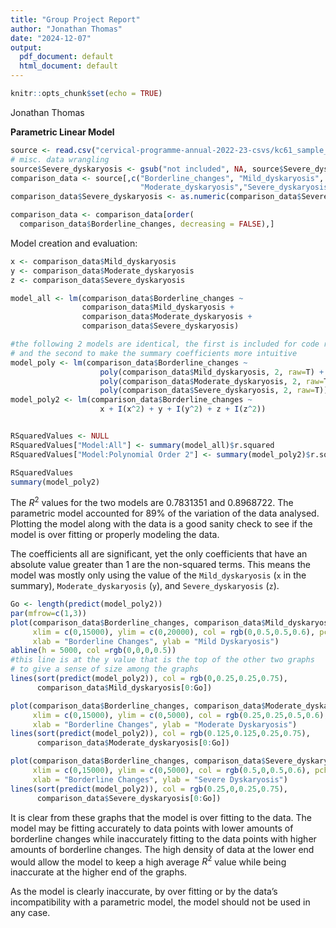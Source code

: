 ---
title: "Group Project Report"
author: "Jonathan Thomas"
date: "2024-12-07"
output:
  pdf_document: default
  html_document: default
---

```{r setup, include=FALSE}
knitr::opts_chunk$set(echo = TRUE)
```

Jonathan Thomas

**Parametric Linear Model**

```{r data wrangle}
source <- read.csv("cervical-programme-annual-2022-23-csvs/kc61_sample_result_age_source.csv")
# misc. data wrangling 
source$Severe_dyskaryosis <- gsub("not included", NA, source$Severe_dyskaryosis)
comparison_data <- source[,c("Borderline_changes", "Mild_dyskaryosis",
                             "Moderate_dyskaryosis","Severe_dyskaryosis")]
comparison_data$Severe_dyskaryosis <- as.numeric(comparison_data$Severe_dyskaryosis)

comparison_data <- comparison_data[order(
  comparison_data$Borderline_changes, decreasing = FALSE),]
```

Model creation and evaluation:

```{r Model creation and evaluation}
x <- comparison_data$Mild_dyskaryosis
y <- comparison_data$Moderate_dyskaryosis
z <- comparison_data$Severe_dyskaryosis

model_all <- lm(comparison_data$Borderline_changes ~ 
                comparison_data$Mild_dyskaryosis +
                comparison_data$Moderate_dyskaryosis +
                comparison_data$Severe_dyskaryosis)

#the following 2 models are identical, the first is included for code readability
# and the second to make the summary coefficients more intuitive
model_poly <- lm(comparison_data$Borderline_changes ~ 
                    poly(comparison_data$Mild_dyskaryosis, 2, raw=T) + 
                    poly(comparison_data$Moderate_dyskaryosis, 2, raw=T) + 
                    poly(comparison_data$Severe_dyskaryosis, 2, raw=T))
model_poly2 <- lm(comparison_data$Borderline_changes ~ 
                    x + I(x^2) + y + I(y^2) + z + I(z^2))


RSquaredValues <- NULL
RSquaredValues["Model:All"] <- summary(model_all)$r.squared
RSquaredValues["Model:Polynomial Order 2"] <- summary(model_poly2)$r.squared

RSquaredValues
summary(model_poly2)
```

The $R^2$ values for the two models are 0.7831351 and 0.8968722. The parametric model accounted for 89% of the variation of the data analysed. Plotting the model along with the data is a good sanity check to see if the model is over fitting or properly modeling the data.

The coefficients all are significant, yet the only coefficients that have an absolute value greater than 1 are the non-squared terms. This means the model was mostly only using the value of the `Mild_dyskaryosis` (`x` in the summary), `Moderate_dyskaryosis` (`y`), and `Severe_dyskaryosis` (`z`).

```{r}
Go <- length(predict(model_poly2))
par(mfrow=c(1,3))
plot(comparison_data$Borderline_changes, comparison_data$Mild_dyskaryosis,
     xlim = c(0,15000), ylim = c(0,20000), col = rgb(0,0.5,0.5,0.6), pch = 19,
     xlab = "Borderline Changes", ylab = "Mild Dyskaryosis")
abline(h = 5000, col =rgb(0,0,0,0.5)) 
#this line is at the y value that is the top of the other two graphs
# to give a sense of size among the graphs
lines(sort(predict(model_poly2)), col = rgb(0,0.25,0.25,0.75),
      comparison_data$Mild_dyskaryosis[0:Go])

plot(comparison_data$Borderline_changes, comparison_data$Moderate_dyskaryosis,
     xlim = c(0,15000), ylim = c(0,5000), col = rgb(0.25,0.25,0.5,0.6), pch = 19,
     xlab = "Borderline Changes", ylab = "Moderate Dyskaryosis")
lines(sort(predict(model_poly2)), col = rgb(0.125,0.125,0.25,0.75),
      comparison_data$Moderate_dyskaryosis[0:Go])

plot(comparison_data$Borderline_changes, comparison_data$Severe_dyskaryosis,
     xlim = c(0,15000), ylim = c(0,5000), col = rgb(0.5,0,0.5,0.6), pch = 19,
     xlab = "Borderline Changes", ylab = "Severe Dyskaryosis")
lines(sort(predict(model_poly2)), col = rgb(0.25,0,0.25,0.75),
      comparison_data$Severe_dyskaryosis[0:Go])

```

It is clear from these graphs that the model is over fitting to the data. The model may be fitting accurately to data points with lower amounts of borderline changes while inaccurately fitting to the data points with higher amounts of borderline changes. The high density of data at the lower end would allow the model to keep a high average $R^2$ value while being inaccurate at the higher end of the graphs. 

As the model is clearly inaccurate, by over fitting or by the data's incompatibility with a parametric model, the model should not be used in any case.
